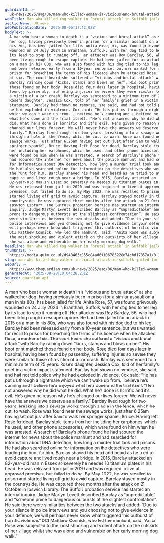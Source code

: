 ```yaml
---
guardianId: >-
  uk-news/2025/aug/06/man-who-killed-woman-in-vicious-and-brutal-attack-jailed-for-life
webTitle: Man who killed dog walker in ‘brutal attack’ in Suffolk jailed for life
sectionName: UK news
webPublicationDate: '2025-08-06T17:42:02Z'
bodyText: >-
  A man who beat a woman to death in a “vicious and brutal attack” as she walked
  her dog, having previously been in prison for a similar assault on a man in
  his 80s, has been jailed for life. Anita Rose, 57, was found grievously
  wounded on 24 July 2024 in Brantham, Suffolk, with her dog tied to her leg by
  its lead to stop it running off. Her attacker was Roy Barclay, 56, who had
  been living rough to escape capture. He had been jailed for an attack in 2015
  on a man in his 80s, who was also found with his dog tied to his leg. Barclay
  had been released early from a 10-year sentence, but was wanted for recall to
  prison for breaching the terms of his licence when he attacked Rose, a mother
  of six. The court heard she suffered a “vicious and brutal attack” with
  Barclay raining down “kicks, stamps and blows on her”. His boot print matched
  those found on her body. Rose died four days later in hospital, having been
  found by passersby, suffering injuries so severe they were similar to those of
  a victim of a car crash. Barclay was sentenced to a minimum term of 25 years.
  Rose’s daughter, Jessica Cox, told of her family’s grief in a victim impact
  statement. Barclay had shown no remorse, she said, and had not told police why
  he had exploded in violence. Cox said: “He has put us through a nightmare
  which we can’t wake up from. I believe he’s cunning and I believe he’s enjoyed
  what he’s done and the trial itself. “He’s not answered why he did what he
  did. What he’s done is horrific and it’s evil. He’s given no reason why he’s
  changed our lives forever. We will never have the answers we deserve as a
  family.” Barclay lived rough for two years, breaking into a sewage works
  through a hole in the fence, which he cut, to wash. Rose was found near the
  sewage works, just after 6.25am having set out just after 5am to walk her
  springer spaniel, Bruce. Having left Rose for dead, Barclay stole items from
  her including her earphones, which he used, and other phone accessories, which
  were found on him when he was arrested. A search of Barclay’s phone found he
  had scoured the internet for news about the police manhunt and had searched
  for information about DNA detection, how long a murder trial took and prisons.
  He had also searched online for information on the detectives who were leading
  the hunt for him. Barclay shaved his head and beard as he tried to avoid
  capture and lived rough near a bridge. In 2015, Barclay attacked an
  82-year-old man in Essex so severely he needed 10 titanium plates in his head.
  He was released from jail in 2020 and was required to live at approved
  premises, but failed to do so. By May 2022, he was recalled to prison and
  started living off grid to avoid capture. Barclay stayed mostly in the
  countryside. He was captured three months after the attack on 21 October in
  Ipswich Library. The Suffolk probation service has started an internal
  inquiry. Judge Martyn Levett described Barclay as “unpredictable” and “someone
  prone to dangerous outbursts at the slightest confrontation”. He said there
  were similarities between the two attacks and added: “Due to your silence in
  police interviews and you choosing not to give evidence in your defence, we
  will perhaps never know what triggered this outburst of horrific violence.”
  DCI Matthew Connick, who led the manhunt, said: “Anita Rose was subjected to
  the most shocking and violent attack on the outskirts of her village whilst
  she was alone and vulnerable on her early morning dog walk.”
headline: Man who killed dog walker in ‘brutal attack’ in Suffolk jailed for life
thumbnail: >-
  https://media.guim.co.uk/d948463c855c84ad69106785228e74cbd17367a1/0_162_866_693/500.jpg
slug: man-who-killed-dog-walker-in-brutal-attack-in-suffolk-jailed-for-life
webUrl: >-
  https://www.theguardian.com/uk-news/2025/aug/06/man-who-killed-woman-in-vicious-and-brutal-attack-jailed-for-life
generatedAt: '2025-08-28T20:04:28.201Z'
source: guardian-api
---
```

A man who beat a woman to death in a “vicious and brutal attack” as she walked her dog, having previously been in prison for a similar assault on a man in his 80s, has been jailed for life. Anita Rose, 57, was found grievously wounded on 24 July 2024 in Brantham, Suffolk, with her dog tied to her leg by its lead to stop it running off. Her attacker was Roy Barclay, 56, who had been living rough to escape capture. He had been jailed for an attack in 2015 on a man in his 80s, who was also found with his dog tied to his leg. Barclay had been released early from a 10-year sentence, but was wanted for recall to prison for breaching the terms of his licence when he attacked Rose, a mother of six. The court heard she suffered a “vicious and brutal attack” with Barclay raining down “kicks, stamps and blows on her”. His boot print matched those found on her body. Rose died four days later in hospital, having been found by passersby, suffering injuries so severe they were similar to those of a victim of a car crash. Barclay was sentenced to a minimum term of 25 years. Rose’s daughter, Jessica Cox, told of her family’s grief in a victim impact statement. Barclay had shown no remorse, she said, and had not told police why he had exploded in violence. Cox said: “He has put us through a nightmare which we can’t wake up from. I believe he’s cunning and I believe he’s enjoyed what he’s done and the trial itself. “He’s not answered why he did what he did. What he’s done is horrific and it’s evil. He’s given no reason why he’s changed our lives forever. We will never have the answers we deserve as a family.” Barclay lived rough for two years, breaking into a sewage works through a hole in the fence, which he cut, to wash. Rose was found near the sewage works, just after 6.25am having set out just after 5am to walk her springer spaniel, Bruce. Having left Rose for dead, Barclay stole items from her including her earphones, which he used, and other phone accessories, which were found on him when he was arrested. A search of Barclay’s phone found he had scoured the internet for news about the police manhunt and had searched for information about DNA detection, how long a murder trial took and prisons. He had also searched online for information on the detectives who were leading the hunt for him. Barclay shaved his head and beard as he tried to avoid capture and lived rough near a bridge. In 2015, Barclay attacked an 82-year-old man in Essex so severely he needed 10 titanium plates in his head. He was released from jail in 2020 and was required to live at approved premises, but failed to do so. By May 2022, he was recalled to prison and started living off grid to avoid capture. Barclay stayed mostly in the countryside. He was captured three months after the attack on 21 October in Ipswich Library. The Suffolk probation service has started an internal inquiry. Judge Martyn Levett described Barclay as “unpredictable” and “someone prone to dangerous outbursts at the slightest confrontation”. He said there were similarities between the two attacks and added: “Due to your silence in police interviews and you choosing not to give evidence in your defence, we will perhaps never know what triggered this outburst of horrific violence.” DCI Matthew Connick, who led the manhunt, said: “Anita Rose was subjected to the most shocking and violent attack on the outskirts of her village whilst she was alone and vulnerable on her early morning dog walk.”
